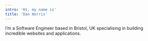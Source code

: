 ```yaml
---
intro: 'Hi, my name is'
title: 'Dan Norris'
---
```


I’m a Software Engineer based in Bristol, UK specialising in building incredible websites and applications.

